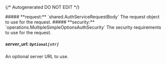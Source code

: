 {/* Autogenerated DO NOT EDIT  */}

<Collapsible>
    ##### **request:** `shared.AuthServiceRequestBody`
    The request object to use for the request.
    <Collapsible.Break/>
    <AuthServiceRequestBody/>
</Collapsible>

<Collapsible>
    ##### **security:** `operations.MultipleSimpleOptionsAuthSecurity`
    The security requirements to use for the request.
    <Collapsible.Break/>
    <MultipleSimpleOptionsAuthSecurity/>
</Collapsible>

##### **server_url:** `Optional[str]`
An optional server URL to use.


